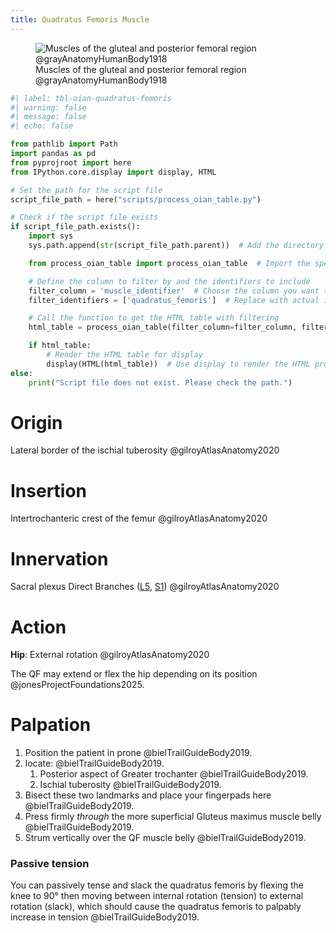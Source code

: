 ```yaml
---
title: Quadratus Femoris Muscle
---
```




![Muscles of the gluteal and posterior femoral region @grayAnatomyHumanBody1918](/The Archive/Images/Gray anatomy 1918 images/Myology/image434 Muscles of the gluteal and posterior femoral regions.gif){#fig-gray1918-image434}

```python
#| label: tbl-oian-quadratus-femoris
#| warning: false
#| message: false
#| echo: false

from pathlib import Path
import pandas as pd
from pyprojroot import here
from IPython.core.display import display, HTML

# Set the path for the script file
script_file_path = here("scripts/process_oian_table.py")

# Check if the script file exists
if script_file_path.exists():
    import sys
    sys.path.append(str(script_file_path.parent))  # Add the directory of the script to the system path

    from process_oian_table import process_oian_table  # Import the specific function

    # Define the column to filter by and the identifiers to include
    filter_column = 'muscle_identifier'  # Choose the column you want to filter by
    filter_identifiers = ['quadratus_femoris']  # Replace with actual identifiers you want to include

    # Call the function to get the HTML table with filtering
    html_table = process_oian_table(filter_column=filter_column, filter_identifiers=filter_identifiers)

    if html_table:
        # Render the HTML table for display
        display(HTML(html_table))  # Use display to render the HTML properly
else:
    print("Script file does not exist. Please check the path.")

```

# Origin {#origin}

Lateral border of the ischial tuberosity @gilroyAtlasAnatomy2020

# Insertion {#insertion}

Intertrochanteric crest of the femur @gilroyAtlasAnatomy2020

# Innervation {#innervation}

Sacral plexus Direct Branches ([L5]({{< var ref-nerve-root.l5 >}}), [S1]({{< var ref-nerve-root.s1 >}})) @gilroyAtlasAnatomy2020

# Action {#action}

**Hip**: External rotation @gilroyAtlasAnatomy2020


::: {.callout-note}
The QF may extend or flex the hip depending on its position @jonesProjectFoundations2025.
:::


# Palpation

1. Position the patient in prone @bielTrailGuideBody2019.
1. locate: @bielTrailGuideBody2019.
    1. Posterior aspect of Greater trochanter @bielTrailGuideBody2019.
    1. Ischial tuberosity @bielTrailGuideBody2019.
1. Bisect these two landmarks and place your fingerpads here @bielTrailGuideBody2019.
1. Press firmly *through* the more superficial Gluteus maximus muscle belly @bielTrailGuideBody2019.
1. Strum vertically over the QF muscle belly @bielTrailGuideBody2019.

:::{layout-ncol="2"}

### Passive tension
You can passively tense and slack the quadratus femoris by flexing the knee to 90&deg; then moving between internal rotation (tension) to external rotation (slack), which should cause the quadratus femoris to palpably increase in tension @bielTrailGuideBody2019.

:::